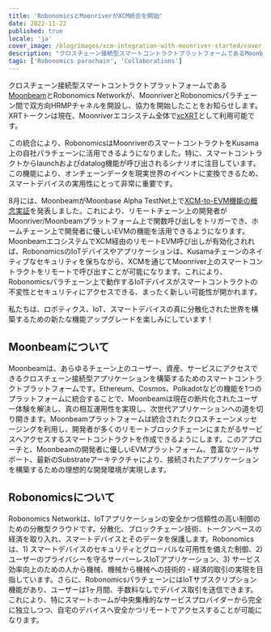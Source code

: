 ```yaml
---
title: 'RobonomicsとMoonriverがXCM統合を開始'
date: 2022-11-22
published: true
locale: 'ja'
cover_image: /blog/images/xcm-integration-with-moonriver-started/cover.jpg
description: "クロスチェーン接続型スマートコントラクトプラットフォームであるMoonbeamとRobonomics Networkが、MoonriverとRobonomicsパラチェーン間で双方向HRMPチャネルを開設し、協力を開始したことをお知らせします。"
tags: ['Robonomics parachain', 'Collaborations']
---
```


クロスチェーン接続型スマートコントラクトプラットフォームである[Moonbeam](http://moonbeam.network/)とRobonomics Networkが、MoonriverとRobonomicsパラチェーン間で双方向HRMPチャネルを開設し、協力を開始したことをお知らせします。XRTトークンは現在、Moonriverエコシステム全体で[xcXRT](https://moonbeam.network/announcements/moonriver-adds-cross-chain-capabilities-and-xcksm/)として利用可能です。

この統合により、RobonomicsはMoonriverのスマートコントラクトをKusama上の自社パラチェーンに活用できるようになりました。特に、スマートコントラクトからlaunchおよびdatalog機能が呼び出されるシナリオに注目しています。この機能により、オンチェーンデータを現実世界のイベントに変換できるため、スマートデバイスの実用性にとって非常に重要です。

8月には、MoonbeamがMoonbase Alpha TestNet上で[XCM-to-EVM機能の概念実証](https://moonbeam.network/announcements/xcm-to-evm-functionality-moonbase-alpha/)を発表しました。これにより、リモートチェーン上の開発者がMoonriver/Moonbeamプラットフォーム上で関数呼び出しをトリガーでき、ホームチェーン上で開発者に優しいEVMの機能を活用できるようになります。MoonbeamエコシステムでXCM経由のリモートEVM呼び出しが有効化されれば、RobonomicsのIoTデバイスやアプリケーションは、Kusamaチェーンのネイティブなセキュリティを保ちながら、XCMを通じてMoonriver上のスマートコントラクトをリモートで呼び出すことが可能になります。これにより、Robonomicsパラチェーン上で動作するIoTデバイスがスマートコントラクトの不変性とセキュリティにアクセスできる、まったく新しい可能性が開かれます。

私たちは、ロボティクス、IoT、スマートデバイスの真に分散化された世界を構築するための新たな機能アップグレードを楽しみにしています！

## Moonbeamについて

Moonbeamは、あらゆるチェーン上のユーザー、資産、サービスにアクセスできるクロスチェーン接続型アプリケーションを構築するためのスマートコントラクトプラットフォームです。Ethereum、Cosmos、Polkadotなどの機能を1つのプラットフォームに統合することで、Moonbeamは現在の断片化されたユーザー体験を解決し、真の相互運用性を実現し、次世代アプリケーションへの道を切り開きます。Moonbeamプラットフォームは統合されたクロスチェーンメッセージングを利用し、開発者が多くのリモートブロックチェーンにまたがるサービスへアクセスするスマートコントラクトを作成できるようにします。このアプローチと、Moonbeamの開発者に優しいEVMプラットフォーム、豊富なツールサポート、最新のSubstrateアーキテクチャにより、接続されたアプリケーションを構築するための理想的な開発環境が実現します。

## Robonomicsについて

Robonomics Networkは、IoTアプリケーションの安全かつ信頼性の高い制御のための分散型クラウドです。分散化、ブロックチェーン技術、トークンベースの経済を取り入れ、スマートデバイスとそのデータを保護します。Robonomicsは、1) スマートデバイスのセキュリティとグローバルな可用性を備えた制御、2) ユーザーのプライバシーを守るサーバーレスIoTアプリケーション、3) サービス効率向上のための人から機械、機械から機械への技術的・経済的取引の実現を目指しています。さらに、RobonomicsパラチェーンにはIoTサブスクリプション機能があり、ユーザーは1ヶ月間、手数料なしでデバイス取引を送信できます。これにより、特にスマートホームが中央集権的なサービスプロバイダーから完全に独立しつつ、自宅のデバイスへ安全かつリモートでアクセスすることが可能になります。